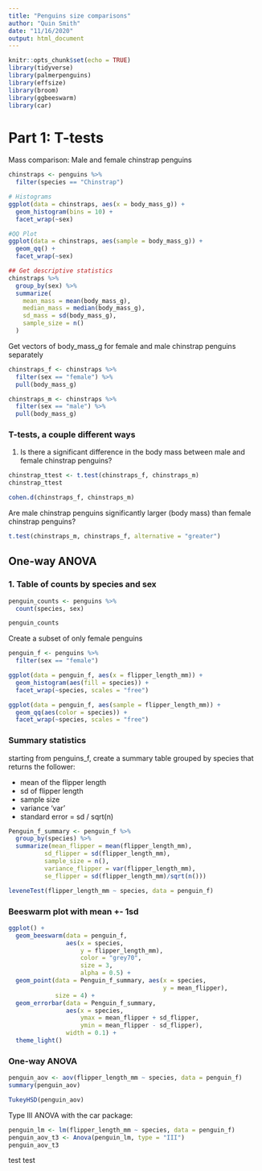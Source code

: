 ```yaml
---
title: "Penguins size comparisons"
author: "Quin Smith"
date: "11/16/2020"
output: html_document
---
```


```r
knitr::opts_chunk$set(echo = TRUE)
library(tidyverse)
library(palmerpenguins)
library(effsize)
library(broom)
library(ggbeeswarm)
library(car)
```

# Part 1: T-tests

Mass comparison: Male and female chinstrap penguins

```r
chinstraps <- penguins %>% 
  filter(species == "Chinstrap")

# Histograms
ggplot(data = chinstraps, aes(x = body_mass_g)) +
  geom_histogram(bins = 10) +
  facet_wrap(~sex)

#QQ Plot
ggplot(data = chinstraps, aes(sample = body_mass_g)) +
  geom_qq() +
  facet_wrap(~sex)

## Get descriptive statistics
chinstraps %>% 
  group_by(sex) %>% 
  summarize(
    mean_mass = mean(body_mass_g),
    median_mass = median(body_mass_g),
    sd_mass = sd(body_mass_g),
    sample_size = n()
  )

```

Get vectors of body_mass_g for female and male chinstrap penguins separately

```r
chinstraps_f <- chinstraps %>% 
  filter(sex == "female") %>% 
  pull(body_mass_g)

chinstraps_m <- chinstraps %>% 
  filter(sex == "male") %>% 
  pull(body_mass_g)
```

### T-tests, a couple different ways

1. Is there a significant difference in the body mass between male and female chinstrap penguins?

```r
chinstrap_ttest <- t.test(chinstraps_f, chinstraps_m)
chinstrap_ttest

cohen.d(chinstraps_f, chinstraps_m)
```
Are male chinstrap penguins significantly larger (body mass) than female chinstrap penguins?

```r
t.test(chinstraps_m, chinstraps_f, alternative = "greater")
```

## One-way ANOVA

### 1. Table of counts by species and sex

```r
penguin_counts <- penguins %>% 
  count(species, sex)

penguin_counts
```

Create a subset of only female penguins

```r
penguin_f <- penguins %>% 
  filter(sex == "female")

ggplot(data = penguin_f, aes(x = flipper_length_mm)) +
  geom_histogram(aes(fill = species)) +
  facet_wrap(~species, scales = "free")

ggplot(data = penguin_f, aes(sample = flipper_length_mm)) +
  geom_qq(aes(color = species)) +
  facet_wrap(~species, scales = "free")
```

### Summary statistics


starting from penguins_f, create a summary table grouped by species that returns the follower:

- mean of the flipper length
- sd of flipper length
- sample size
- variance 'var'
- standard error = sd / sqrt(n)

```r
Penguin_f_summary <- penguin_f %>% 
  group_by(species) %>% 
  summarize(mean_flipper = mean(flipper_length_mm),
          sd_flipper = sd(flipper_length_mm),
          sample_size = n(),
          variance_flipper = var(flipper_length_mm),
          se_flipper = sd(flipper_length_mm)/sqrt(n()))

leveneTest(flipper_length_mm ~ species, data = penguin_f)
```

### Beeswarm plot with mean +- 1sd

```r
ggplot() +
  geom_beeswarm(data = penguin_f, 
                aes(x = species, 
                    y = flipper_length_mm),
                    color = "grey70",
                    size = 3,
                    alpha = 0.5) +
  geom_point(data = Penguin_f_summary, aes(x = species, 
                                           y = mean_flipper),
             size = 4) +
  geom_errorbar(data = Penguin_f_summary, 
                aes(x = species,
                    ymax = mean_flipper + sd_flipper,
                    ymin = mean_flipper - sd_flipper),
                width = 0.1) +
  theme_light()
```

### One-way ANOVA

```r
penguin_aov <- aov(flipper_length_mm ~ species, data = penguin_f)
summary(penguin_aov)

TukeyHSD(penguin_aov)
```

Type III ANOVA with the car package:
```r
penguin_lm <- lm(flipper_length_mm ~ species, data = penguin_f)
penguin_aov_t3 <- Anova(penguin_lm, type = "III")
penguin_aov_t3
```
test test




